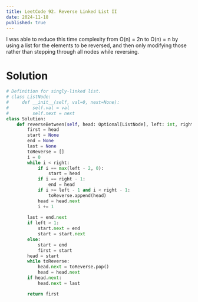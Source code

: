 ---
title: LeetCode 92. Reverse Linked List II
date: 2024-11-18
published: true
---

I was able to reduce this time complexity from  O(n) = 2n to O(n) = n by using a list for the elements to be reversed, and then only modifying those rather than stepping through all nodes while reversing.

# Solution
```python
# Definition for singly-linked list.
# class ListNode:
#     def __init__(self, val=0, next=None):
#         self.val = val
#         self.next = next
class Solution:
    def reverseBetween(self, head: Optional[ListNode], left: int, right: int) -> Optional[ListNode]:
        first = head
        start = None
        end = None
        last = None
        toReverse = []
        i = 0
        while i < right:
            if i == max(left - 2, 0):
                start = head
            if i == right - 1:
                end = head
            if i >= left - 1 and i < right - 1:
                toReverse.append(head)
            head = head.next
            i += 1
        
        last = end.next
        if left > 1:
            start.next = end
            start = start.next
        else:
            start = end
            first = start
        head = start
        while toReverse:
            head.next = toReverse.pop()
            head = head.next
        if head.next:
            head.next = last

        return first
```
